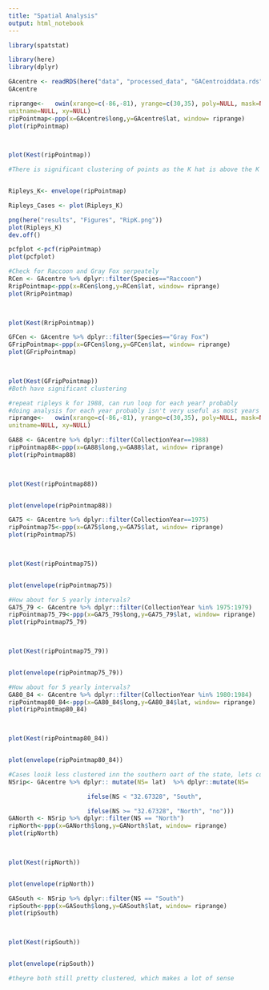 ---
title: "Spatial Analysis"
output: html_notebook
---
```{r}

library(spatstat)

library(here)
library(dplyr)

GAcentre <- readRDS(here("data", "processed_data", "GACentroiddata.rds"))
GAcentre
```


```{r}
riprange<-   owin(xrange=c(-86,-81), yrange=c(30,35), poly=NULL, mask=NULL,
unitname=NULL, xy=NULL)
ripPointmap<-ppp(x=GAcentre$long,y=GAcentre$lat, window= riprange)
plot(ripPointmap)

 

plot(Kest(ripPointmap)) 

#There is significant clustering of points as the K hat is above the K poi


Ripleys_K<- envelope(ripPointmap)

Ripleys_Cases <- plot(Ripleys_K)

png(here("results", "Figures", "RipK.png"))
plot(Ripleys_K)
dev.off()


```
```{r}
pcfplot <-pcf(ripPointmap)
plot(pcfplot)

```
```{r}
#Check for Raccoon and Gray Fox serpeately
RCen <- GAcentre %>% dplyr::filter(Species=="Raccoon")
RripPointmap<-ppp(x=RCen$long,y=RCen$lat, window= riprange)
plot(RripPointmap)

 

plot(Kest(RripPointmap)) 
```
```{r}
GFCen <- GAcentre %>% dplyr::filter(Species=="Gray Fox")
GFripPointmap<-ppp(x=GFCen$long,y=GFCen$lat, window= riprange)
plot(GFripPointmap)

 

plot(Kest(GFripPointmap)) 
#Both have significant clustering
```


```{r}
#repeat ripleys k for 1988, can run loop for each year? probably
#doing analysis for each year probably isn't very useful as most years have a small number of cases
riprange<-   owin(xrange=c(-86,-81), yrange=c(30,35), poly=NULL, mask=NULL,
unitname=NULL, xy=NULL)

GA88 <- GAcentre %>% dplyr::filter(CollectionYear==1988)
ripPointmap88<-ppp(x=GA88$long,y=GA88$lat, window= riprange)
plot(ripPointmap88)

 

plot(Kest(ripPointmap88)) 


plot(envelope(ripPointmap88))
```
```{r}
GA75 <- GAcentre %>% dplyr::filter(CollectionYear==1975)
ripPointmap75<-ppp(x=GA75$long,y=GA75$lat, window= riprange)
plot(ripPointmap75)

 

plot(Kest(ripPointmap75)) 


plot(envelope(ripPointmap75))

```
```{r}
#How about for 5 yearly intervals?
GA75_79 <- GAcentre %>% dplyr::filter(CollectionYear %in% 1975:1979)
ripPointmap75_79<-ppp(x=GA75_79$long,y=GA75_79$lat, window= riprange)
plot(ripPointmap75_79)

 

plot(Kest(ripPointmap75_79)) 


plot(envelope(ripPointmap75_79))

```
```{r}
#How about for 5 yearly intervals?
GA80_84 <- GAcentre %>% dplyr::filter(CollectionYear %in% 1980:1984)
ripPointmap80_84<-ppp(x=GA80_84$long,y=GA80_84$lat, window= riprange)
plot(ripPointmap80_84)

 

plot(Kest(ripPointmap80_84)) 


plot(envelope(ripPointmap80_84)) 

```

```{r}
#Cases looik less clustered inn the southern oart of the state, lets compare
NSrip<- GAcentre %>% dplyr:: mutate(NS= lat)  %>% dplyr::mutate(NS= 

                      ifelse(NS < "32.67328", "South",

                      ifelse(NS >= "32.67328", "North", "no")))
GANorth <- NSrip %>% dplyr::filter(NS == "North")
ripNorth<-ppp(x=GANorth$long,y=GANorth$lat, window= riprange)
plot(ripNorth)

 

plot(Kest(ripNorth)) 


plot(envelope(ripNorth)) 


```
```{r}

GASouth <- NSrip %>% dplyr::filter(NS == "South")
ripSouth<-ppp(x=GASouth$long,y=GASouth$lat, window= riprange)
plot(ripSouth)

 

plot(Kest(ripSouth)) 


plot(envelope(ripSouth)) 

#theyre both still pretty clustered, which makes a lot of sense
```